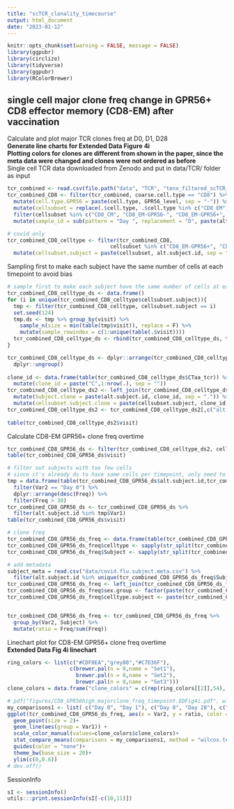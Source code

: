 ```yaml
---
title: "scTCR_clonality_timecourse"
output: html_document
date: "2023-01-12"
---
```


```r
knitr::opts_chunk$set(warning = FALSE, message = FALSE) 
library(ggpubr)
library(circlize)
library(tidyverse)
library(ggpubr)
library(RColorBrewer)
```

## single cell major clone freq change in GPR56+ CD8 effector memory (CD8-EM) after vaccination  
Calculate and plot major TCR clones freq at D0, D1, D28  
**Generate line charts for Extended Data Figure 4i**  
**Plotting colors for clones are different from shown in the paper, since the meta data were changed and clones were not ordered as before**   
Single cell TCR data downloaded from Zenodo and put in data/TCR/ folder as input  

```r
tcr_combined <- read.csv(file.path("data", "TCR", "tenx_filtered_scTCR_anno.csv"))
tcr_combined_CD8 <- filter(tcr_combined, coarse.cell.type == "CD8") %>%
  mutate(cell.type.GPR56 = paste(cell.type, GPR56_level, sep = "-")) %>%
  mutate(cellsubset = replace(.$cell.type, .$cell.type %in% c("CD8_EM","CD8_TEMRA"), .$cell.type.GPR56[which(.$cell.type %in% c("CD8_EM","CD8_TEMRA"))])) %>%
  filter(cellsubset %in% c("CD8_CM", "CD8_EM-GPR56-", "CD8_EM-GPR56+", "CD8_Naive", "CD8_TEMRA-GPR56+", "CD8_TRM")) %>%
  mutate(sample_id = sub(pattern = "Day ", replacement = "D", paste(alt.subject.id, visit, sep = ".")))

# covid only
tcr_combined_CD8_celltype <- filter(tcr_combined_CD8, 
                                 cellsubset %in% c("CD8_EM-GPR56+", "CD8_EM-GPR56-", "CD8_Naive", "CD8_CM"), group == "COVR") %>%
  mutate(cellsubset.subject = paste(cellsubset, alt.subject.id, sep = "."))
```

Sampling first to make each subject have the same number of cells at each timepoint to avoid bias
```r
# sample first to make each subject have the same number of cells at each timepoint
tcr_combined_CD8_celltype_ds <- data.frame()
for (i in unique(tcr_combined_CD8_celltype$cellsubset.subject)){
  tmp <- filter(tcr_combined_CD8_celltype, cellsubset.subject == i)
  set.seed(124)
  tmp.ds <- tmp %>% group_by(visit) %>% 
    sample_n(size = min(table(tmp$visit)), replace = F) %>%
    mutate(sample_rowindex = c(1:unique(table(.$visit))))
  tcr_combined_CD8_celltype_ds <- rbind(tcr_combined_CD8_celltype_ds, tmp.ds)
}

tcr_combined_CD8_celltype_ds <- dplyr::arrange(tcr_combined_CD8_celltype_ds, visit, sex, group, alt.subject.id) %>%
  dplyr::ungroup()
  
clone_id <- data.frame(table(tcr_combined_CD8_celltype_ds$CTaa_tcr)) %>%
  mutate(clone_id = paste("C",1:nrow(.), sep = ""))
tcr_combined_CD8_celltype_ds2 <- left_join(tcr_combined_CD8_celltype_ds, clone_id, by = c("CTaa_tcr" = "Var1")) %>%
  mutate(Subject.clone = paste(alt.subject.id, clone_id, sep = ".")) %>%
  mutate(cellsubset.subject.clone = paste(cellsubset.subject, clone_id, sep = "."))
tcr_combined_CD8_celltype_ds2 <- tcr_combined_CD8_celltype_ds2[,c("alt.subject.id","visit","sample_id","Timepoint.sex.group","sex","group","cellsubset","sample_rowindex", "clone_id", "barcode.batch", "Subject.clone", "cellsubset.subject","cellsubset.subject.clone")]
  
table(tcr_combined_CD8_celltype_ds2$visit)

```

Calculate CD8-EM GPR56+ clone freq overtime  
```r
tcr_combined_CD8_GPR56_ds <- filter(tcr_combined_CD8_celltype_ds2, cellsubset == "CD8_EM-GPR56+", group == "COVR")
table(tcr_combined_CD8_GPR56_ds$visit)

# filter out subjects with too few cells
# since it's already ds to have same cells per timepoint, only need to filter for any timepoint
tmp = data.frame(table(tcr_combined_CD8_GPR56_ds$alt.subject.id,tcr_combined_CD8_GPR56_ds$visit)) %>%
  filter(Var2 == "Day 0") %>%
  dplyr::arrange(desc(Freq)) %>%
  filter(Freq > 30)
tcr_combined_CD8_GPR56_ds <- tcr_combined_CD8_GPR56_ds %>%
  filter(alt.subject.id %in% tmp$Var1)
table(tcr_combined_CD8_GPR56_ds$visit)

# clone freq
tcr_combined_CD8_GPR56_ds_freq <- data.frame(table(tcr_combined_CD8_GPR56_ds$cellsubset.subject.clone, tcr_combined_CD8_GPR56_ds$visit))
tcr_combined_CD8_GPR56_ds_freq$celltype <- sapply(str_split(tcr_combined_CD8_GPR56_ds_freq$Var1, pattern = "\\."), function(x)x[1])
tcr_combined_CD8_GPR56_ds_freq$Subject <- sapply(str_split(tcr_combined_CD8_GPR56_ds_freq$Var1, pattern = "\\."), function(x)x[2])

# add metadata
subject_meta = read.csv("data/covid.flu.subject.meta.csv") %>% 
  filter(alt.subject.id %in% unique(tcr_combined_CD8_GPR56_ds_freq$Subject))
tcr_combined_CD8_GPR56_ds_freq <- left_join(tcr_combined_CD8_GPR56_ds_freq, subject_meta, by = c("Subject" = "alt.subject.id"))
tcr_combined_CD8_GPR56_ds_freq$sex.group <- factor(paste(tcr_combined_CD8_GPR56_ds_freq$sex, tcr_combined_CD8_GPR56_ds_freq$overall.group, sep = "."), levels = c("Female.HC","Female.COVR","Male.HC","Male.COVR"))
tcr_combined_CD8_GPR56_ds_freq$celltype.subject <- paste(tcr_combined_CD8_GPR56_ds_freq$celltype, tcr_combined_CD8_GPR56_ds_freq$Subject, sep = ".")


tcr_combined_CD8_GPR56_ds_freq <- tcr_combined_CD8_GPR56_ds_freq %>%
  group_by(Var2, Subject) %>%
  mutate(ratio = Freq/sum(Freq))
```

Linechart plot for CD8-EM GPR56+ clone freq overtime   
**Extended Data Fig 4i linechart**  
```r
ring_colors <- list(c("#CDF0EA","grey80","#C7D36F"), 
                    c(brewer.pal(n = 8,name = "Set1"),
                      brewer.pal(n = 8,name = "Set2"),
                      brewer.pal(n = 8,name = "Set3")))
clone_colors = data.frame("clone_colors" = c(rep(ring_colors[[2]],54), "#E41A1C", "#377EB8" ), "clone_id" = unique(tcr_combined_CD8_GPR56_ds_freq$Var1))

# pdf("figures/CD8_GPR56high_majorclone_freq_timepoint.EDFig4i.pdf", width = 4, height = 3.7)
my_comparisons1 <- list( c("Day 0", "Day 1"), c("Day 0", "Day 28"), c("Day 1","Day 28"))
ggplot(tcr_combined_CD8_GPR56_ds_freq, aes(x = Var2, y = ratio, color = Var1)) +
  geom_point(size = 2)+
  geom_line(aes(group = Var1)) +
  scale_color_manual(values=clone_colors$clone_colors)+
  stat_compare_means(comparisons = my_comparisons1, method = "wilcox.test", size = 5, paired = TRUE, label.y = c(0.35,0.4,0.45))+
  guides(color = "none")+
  theme_bw(base_size = 20)+
  ylim(c(0,0.6))
# dev.off()

```


SessionInfo  
```r
sI <- sessionInfo()
utils:::print.sessionInfo(sI[-c(10,11)])
```









